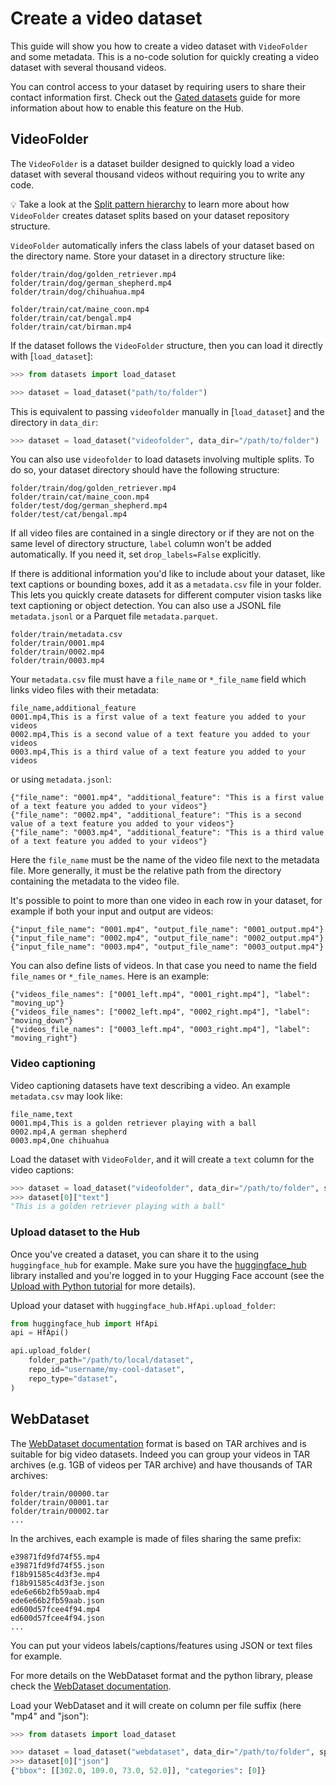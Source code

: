 # Create a video dataset

This guide will show you how to create a video dataset with `VideoFolder` and some metadata. This is a no-code solution for quickly creating a video dataset with several thousand videos.

<Tip>

You can control access to your dataset by requiring users to share their contact information first. Check out the [Gated datasets](https://huggingface.co/docs/hub/datasets-gated) guide for more information about how to enable this feature on the Hub.

</Tip>

## VideoFolder

The `VideoFolder` is a dataset builder designed to quickly load a video dataset with several thousand videos without requiring you to write any code.

<Tip>

💡 Take a look at the [Split pattern hierarchy](repository_structure#split-pattern-hierarchy) to learn more about how `VideoFolder` creates dataset splits based on your dataset repository structure.

</Tip>

`VideoFolder` automatically infers the class labels of your dataset based on the directory name. Store your dataset in a directory structure like:

```
folder/train/dog/golden_retriever.mp4
folder/train/dog/german_shepherd.mp4
folder/train/dog/chihuahua.mp4

folder/train/cat/maine_coon.mp4
folder/train/cat/bengal.mp4
folder/train/cat/birman.mp4
```

If the dataset follows the `VideoFolder` structure, then you can load it directly with [`load_dataset`]:

```py
>>> from datasets import load_dataset

>>> dataset = load_dataset("path/to/folder")
```

This is equivalent to passing `videofolder` manually in [`load_dataset`] and the directory in `data_dir`:

```py
>>> dataset = load_dataset("videofolder", data_dir="/path/to/folder")
```

You can also use `videofolder` to load datasets involving multiple splits. To do so, your dataset directory should have the following structure:

```
folder/train/dog/golden_retriever.mp4
folder/train/cat/maine_coon.mp4
folder/test/dog/german_shepherd.mp4
folder/test/cat/bengal.mp4
```

<Tip warning={true}>

If all video files are contained in a single directory or if they are not on the same level of directory structure, `label` column won't be added automatically. If you need it, set `drop_labels=False` explicitly.

</Tip>


If there is additional information you'd like to include about your dataset, like text captions or bounding boxes, add it as a `metadata.csv` file in your folder. This lets you quickly create datasets for different computer vision tasks like text captioning or object detection. You can also use a JSONL file `metadata.jsonl` or a Parquet file `metadata.parquet`.

```
folder/train/metadata.csv
folder/train/0001.mp4
folder/train/0002.mp4
folder/train/0003.mp4
```

Your `metadata.csv` file must have a `file_name` or `*_file_name` field which links video files with their metadata:

```csv
file_name,additional_feature
0001.mp4,This is a first value of a text feature you added to your videos
0002.mp4,This is a second value of a text feature you added to your videos
0003.mp4,This is a third value of a text feature you added to your videos
```

or using `metadata.jsonl`:

```jsonl
{"file_name": "0001.mp4", "additional_feature": "This is a first value of a text feature you added to your videos"}
{"file_name": "0002.mp4", "additional_feature": "This is a second value of a text feature you added to your videos"}
{"file_name": "0003.mp4", "additional_feature": "This is a third value of a text feature you added to your videos"}
```

Here the `file_name` must be the name of the video file next to the metadata file. More generally, it must be the relative path from the directory containing the metadata to the video file.

It's possible to point to more than one video in each row in your dataset, for example if both your input and output are videos:

```jsonl
{"input_file_name": "0001.mp4", "output_file_name": "0001_output.mp4"}
{"input_file_name": "0002.mp4", "output_file_name": "0002_output.mp4"}
{"input_file_name": "0003.mp4", "output_file_name": "0003_output.mp4"}
```

You can also define lists of videos. In that case you need to name the field `file_names` or `*_file_names`. Here is an example:

```jsonl
{"videos_file_names": ["0001_left.mp4", "0001_right.mp4"], "label": "moving_up"}
{"videos_file_names": ["0002_left.mp4", "0002_right.mp4"], "label": "moving_down"}
{"videos_file_names": ["0003_left.mp4", "0003_right.mp4"], "label": "moving_right"}
```

### Video captioning

Video captioning datasets have text describing a video. An example `metadata.csv` may look like:

```csv
file_name,text
0001.mp4,This is a golden retriever playing with a ball
0002.mp4,A german shepherd
0003.mp4,One chihuahua
```

Load the dataset with `VideoFolder`, and it will create a `text` column for the video captions:

```py
>>> dataset = load_dataset("videofolder", data_dir="/path/to/folder", split="train")
>>> dataset[0]["text"]
"This is a golden retriever playing with a ball"
```

### Upload dataset to the Hub

Once you've created a dataset, you can share it to the using `huggingface_hub` for example. Make sure you have the [huggingface_hub](https://huggingface.co/docs/huggingface_hub/index) library installed and you're logged in to your Hugging Face account (see the [Upload with Python tutorial](upload_dataset#upload-with-python) for more details).

Upload your dataset with `huggingface_hub.HfApi.upload_folder`:

```py
from huggingface_hub import HfApi
api = HfApi()

api.upload_folder(
    folder_path="/path/to/local/dataset",
    repo_id="username/my-cool-dataset",
    repo_type="dataset",
)
```

## WebDataset

The [WebDataset documentation](https://huggingface.co/docs/datasets/main/en/video_load#webdataset) format is based on TAR archives and is suitable for big video datasets.
Indeed you can group your videos in TAR archives (e.g. 1GB of videos per TAR archive) and have thousands of TAR archives:

```
folder/train/00000.tar
folder/train/00001.tar
folder/train/00002.tar
...
```

In the archives, each example is made of files sharing the same prefix:

```
e39871fd9fd74f55.mp4
e39871fd9fd74f55.json
f18b91585c4d3f3e.mp4
f18b91585c4d3f3e.json
ede6e66b2fb59aab.mp4
ede6e66b2fb59aab.json
ed600d57fcee4f94.mp4
ed600d57fcee4f94.json
...
```

You can put your videos labels/captions/features using JSON or text files for example.

For more details on the WebDataset format and the python library, please check the [WebDataset documentation](https://webdataset.github.io/webdataset).

Load your WebDataset and it will create on column per file suffix (here "mp4" and "json"):

```python
>>> from datasets import load_dataset

>>> dataset = load_dataset("webdataset", data_dir="/path/to/folder", split="train")
>>> dataset[0]["json"]
{"bbox": [[302.0, 109.0, 73.0, 52.0]], "categories": [0]}
```
